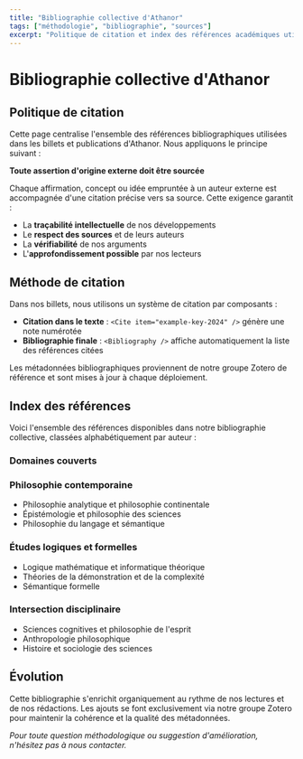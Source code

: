 ```yaml
---
title: "Bibliographie collective d'Athanor"
tags: ["méthodologie", "bibliographie", "sources"]
excerpt: "Politique de citation et index des références académiques utilisées dans les publications d'Athanor"
---
```


# Bibliographie collective d'Athanor

## Politique de citation

Cette page centralise l'ensemble des références bibliographiques utilisées dans les billets et publications d'Athanor. Nous appliquons le principe suivant :

**Toute assertion d'origine externe doit être sourcée**

Chaque affirmation, concept ou idée empruntée à un auteur externe est accompagnée d'une citation précise vers sa source. Cette exigence garantit :

- La **traçabilité intellectuelle** de nos développements
- Le **respect des sources** et de leurs auteurs  
- La **vérifiabilité** de nos arguments
- L'**approfondissement possible** par nos lecteurs

## Méthode de citation

Dans nos billets, nous utilisons un système de citation par composants :

- **Citation dans le texte** : `<Cite item="example-key-2024" />` génère une note numérotée <Cite item="example-key-2024" />
- **Bibliographie finale** : `<Bibliography />` affiche automatiquement la liste des références citées

Les métadonnées bibliographiques proviennent de notre groupe Zotero de référence et sont mises à jour à chaque déploiement.

## Index des références

Voici l'ensemble des références disponibles dans notre bibliographie collective, classées alphabétiquement par auteur :

<BibliographyIndex />

### Domaines couverts

### Philosophie contemporaine
- Philosophie analytique et philosophie continentale
- Épistémologie et philosophie des sciences
- Philosophie du langage et sémantique

### Études logiques et formelles
- Logique mathématique et informatique théorique
- Théories de la démonstration et de la complexité
- Sémantique formelle

### Intersection disciplinaire
- Sciences cognitives et philosophie de l'esprit
- Anthropologie philosophique
- Histoire et sociologie des sciences

## Évolution

Cette bibliographie s'enrichit organiquement au rythme de nos lectures et de nos rédactions. Les ajouts se font exclusivement via notre groupe Zotero pour maintenir la cohérence et la qualité des métadonnées.

*Pour toute question méthodologique ou suggestion d'amélioration, n'hésitez pas à nous contacter.*

<Bibliography />